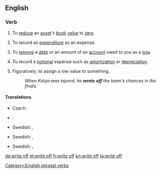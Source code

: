 {{also|writeoff|write-off}}
==English==

===Verb===
{{infl|en|verb|head=to [[write]] [[off]]}}

# {{accounting}} To [[reduce]] an [[asset]]'s [[book]] [[value]] to [[zero]]
# {{accounting}} To record an [[expenditure]] as an expense.
# {{accounting}} To [[remove]] a [[debt]] or an amount of an [[account]] owed to you as a [[loss]]
# {{accounting}} To record a [[notional]] expense such as [[amortization]] or [[depreciation]].
# Figuratively, to assign a low value to something.
#: ''When Katya was injured, he '''wrote off''' the team's chances in the finals.''

====Translations====
{{trans-top|to reduce an asset's book value to zero}}
* Czech: {{t-|cs|odepsat}}
* {{ttbc|es}}: {{t+|es|amortizar}}
{{trans-mid}}
* Swedish: {{t|sv|avskriva}}, {{t|sv|skriva av}}
{{trans-bottom}}

{{trans-top|to record an expenditure as an expense}}
* Swedish: {{t|sv|avskriva}}, {{t|sv|skriva av}}
{{trans-mid}}
{{trans-bottom}}

{{trans-top|to record a notional expense}}
* Swedish: {{t|sv|avskriva}}, {{t|sv|skriva av}}
{{trans-mid}}
{{trans-bottom}}

{{trans-top|to assign a low value to something}}
{{trans-mid}}
{{trans-bottom}}

[[Category:English phrasal verbs]]

[[de:write off]]
[[et:write off]]
[[fr:write off]]
[[kn:write off]]
[[ta:write off]]